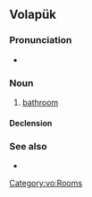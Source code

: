 ==Volapük==

===Pronunciation===
* {{IPA|/ba.naˈtʃem/|lang=vo}}

===Noun===
{{vo-noun}}

# [[bathroom]] {{gloss|containing a bathtub}}

====Declension====
{{vo-decl-noun}}

===See also===
* {{l|vo|tvalet}}

[[Category:vo:Rooms]]